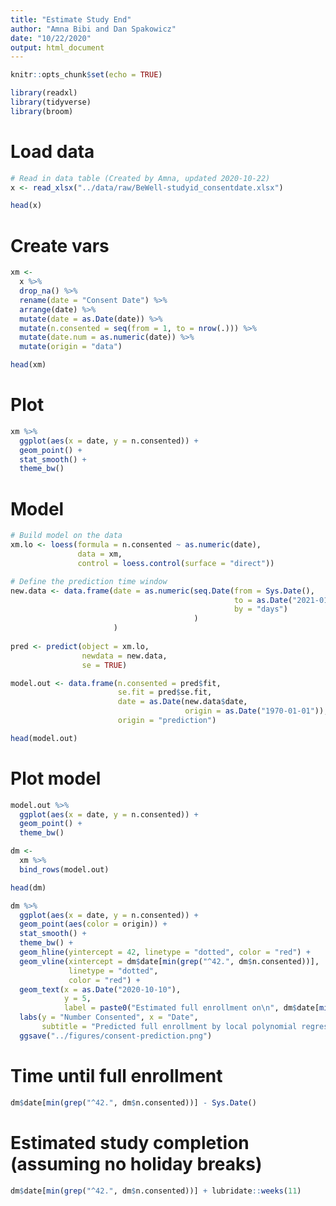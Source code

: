 ```yaml
---
title: "Estimate Study End"
author: "Amna Bibi and Dan Spakowicz"
date: "10/22/2020"
output: html_document
---
```


```r
knitr::opts_chunk$set(echo = TRUE)

library(readxl)
library(tidyverse)
library(broom)
```

# Load data

```r
# Read in data table (Created by Amna, updated 2020-10-22)
x <- read_xlsx("../data/raw/BeWell-studyid_consentdate.xlsx")

head(x)
```

# Create vars

```r
xm <- 
  x %>%
  drop_na() %>%
  rename(date = "Consent Date") %>%
  arrange(date) %>%
  mutate(date = as.Date(date)) %>%
  mutate(n.consented = seq(from = 1, to = nrow(.))) %>%
  mutate(date.num = as.numeric(date)) %>%
  mutate(origin = "data")

head(xm)
```

# Plot

```r
xm %>%
  ggplot(aes(x = date, y = n.consented)) +
  geom_point() +
  stat_smooth() +
  theme_bw()
```

# Model

```r
# Build model on the data
xm.lo <- loess(formula = n.consented ~ as.numeric(date),
               data = xm,
               control = loess.control(surface = "direct"))

# Define the prediction time window
new.data <- data.frame(date = as.numeric(seq.Date(from = Sys.Date(),
                                                  to = as.Date("2021-01-01"), 
                                                  by = "days")
                                         )
                       )
                             
pred <- predict(object = xm.lo, 
                newdata = new.data,
                se = TRUE)

model.out <- data.frame(n.consented = pred$fit,
                        se.fit = pred$se.fit,
                        date = as.Date(new.data$date, 
                                       origin = as.Date("1970-01-01")),
                        origin = "prediction")

head(model.out)
```

# Plot model

```r
model.out %>%
  ggplot(aes(x = date, y = n.consented)) +
  geom_point() +
  theme_bw()
```

```r
dm <- 
  xm %>%
  bind_rows(model.out)

head(dm)
```

```r
dm %>%
  ggplot(aes(x = date, y = n.consented)) +
  geom_point(aes(color = origin)) +
  stat_smooth() +
  theme_bw() +
  geom_hline(yintercept = 42, linetype = "dotted", color = "red") +
  geom_vline(xintercept = dm$date[min(grep("^42.", dm$n.consented))],
             linetype = "dotted",
             color = "red") +
  geom_text(x = as.Date("2020-10-10"),
            y = 5,
            label = paste0("Estimated full enrollment on\n", dm$date[min(grep("^42.", dm$n.consented))])) +
  labs(y = "Number Consented", x = "Date",
       subtitle = "Predicted full enrollment by local polynomial regression") +
  ggsave("../figures/consent-prediction.png")
```

# Time until full enrollment

```r
dm$date[min(grep("^42.", dm$n.consented))] - Sys.Date()
```

# Estimated study completion (assuming no holiday breaks)

```r
dm$date[min(grep("^42.", dm$n.consented))] + lubridate::weeks(11)
```

